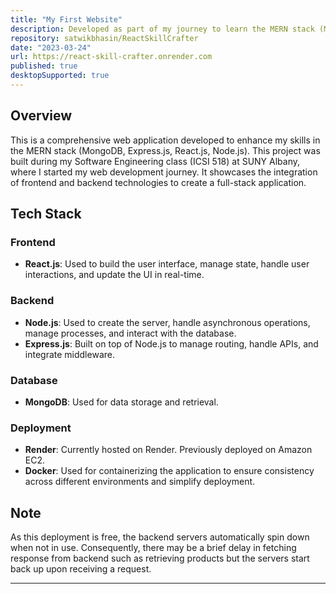```yaml
---
title: "My First Website"
description: Developed as part of my journey to learn the MERN stack (MongoDB, Express.js, React.js, Node.js)
repository: satwikbhasin/ReactSkillCrafter
date: "2023-03-24"
url: https://react-skill-crafter.onrender.com
published: true
desktopSupported: true
---
```


## Overview

This is a comprehensive web application developed to enhance my skills in the MERN stack (MongoDB, Express.js, React.js, Node.js). This project was built during my Software Engineering class (ICSI 518) at SUNY Albany, where I started my web development journey. It showcases the integration of frontend and backend technologies to create a full-stack application.

## Tech Stack

### Frontend

- **React.js**: Used to build the user interface, manage state, handle user interactions, and update the UI in real-time.

### Backend

- **Node.js**: Used to create the server, handle asynchronous operations, manage processes, and interact with the database.
- **Express.js**: Built on top of Node.js to manage routing, handle APIs, and integrate middleware.

### Database

- **MongoDB**: Used for data storage and retrieval.

### Deployment

- **Render**: Currently hosted on Render. Previously deployed on Amazon EC2.
- **Docker**: Used for containerizing the application to ensure consistency across different environments and simplify deployment.

## Note

As this deployment is free, the backend servers automatically spin down
when not in use. Consequently, there may be a brief delay in fetching response
from backend such as retrieving products but the servers start back up upon
receiving a request.

---
